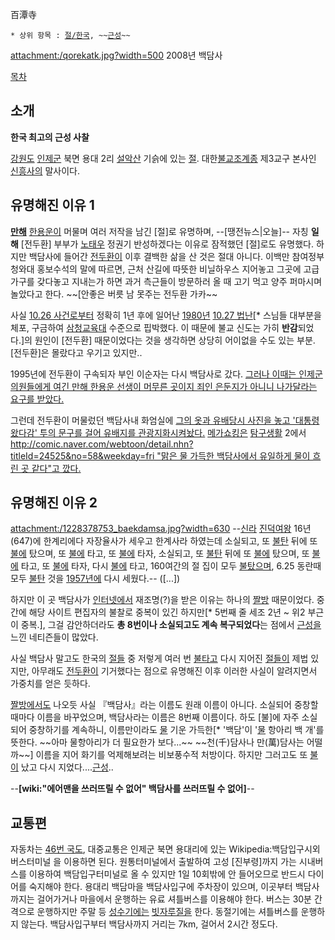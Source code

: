 百潭寺

 * 상위 항목 : [[절/한국]], ~~[[근성]]~~

attachment:/qorekatk.jpg?width=500
2008년 백담사

[[목차]]
== 소개 ==
'''한국 최고의 근성 사찰'''

[[강원도]] [[인제군]] 북면 용대 2리 [[설악산]] 기슭에 있는 [[절]]. 대한[[불교]]조계종 제3교구 본사인 [[신흥사]]의 말사이다. 

== 유명해진 이유 1 ==
'''[[만해]]''' [[한용운]]이 머물며 여러 저작을 남긴 [절]로 유명하며, --[땡전뉴스|오늘]-- 자칭 '''일해''' [전두환] 부부가 [[노태우]] 정권기 반성하겠다는 이유로 잠적했던 [절]로도 유명했다. 
하지만 백담사에 들어간 [[전두환]]이 이후 결백한 삶을 산 것은 절대 아니다. 이백만 참여정부 청와대 홍보수석의 말에 따르면, 근처 산길에 따뜻한 비닐하우스 지어놓고 그곳에 고급 가구를 갖다놓고 지내는가 하면 과거 측근들이 방문하러 올 때 고기 먹고 양주 퍼마시며 놀았다고 한다. ~~[안좋은 버릇 남 못주는 전두환 가카~~

사실 [[10.26 사건]]로부터 정확히 1년 후에 일어난 [[1980년]] [[10.27 법난]][* 스님들 대부분을 체포, 구금하여 [[삼청교육대]] 수준으로 핍박했다. 이 때문에 불교 신도는 가히 '''반감'''되었다.]의 원인이 [전두환] 때문이었다는 것을 생각하면 상당히 어이없을 수도 있는 부분. [전두환]은 몰랐다고 우기고 있지만..

1995년에 전두환이 구속되자 부인 이순자는 다시 백담사로 갔다. [http://newslibrary.naver.com/viewer/index.nhn?articleId=1995121000209131006&edtNo=45&printCount=1&publishDate=1995-12-10&officeId=00020&pageNo=31&printNo=23050&publishType=00010 그러나 이때는 인제군의원들에게 여긴 만해 한용운 선생이 머무른 곳이지 죄인 은둔지가 아니니 나가달라는 요구를 받았다.]

그런데 전두환이 머물렀던 백담사내 화엄실에 [http://www.hani.co.kr/arti/opinion/dica/594700.html 그의 옷과 유배당시 사진을 놓고 '대통령 왔다감' 투의 문구를 걸어 유배지를 관광지화시켜놨다.] [[메가쇼킹]]은 [[탐구생활]] 2에서 [[http://comic.naver.com/webtoon/detail.nhn?titleId=24525&no=58&weekday=fri  "맑은 물 가득한 백담사에서 유일하게 물이 흐린 곳 같다"고 깠다. ]]
== 유명해진 이유 2 ==
attachment:/1228378753_baekdamsa.jpg?width=630
--[[신라]] [[진덕여왕]] 16년(647)에 한계리에다 자장율사가 세우고 한계사라 하였는데 소실되고, 또 [[불]]탄 뒤에 또 [[불]]에 탔으며, 또 [[불]]에 타고, 또 [[불]]에 타자, 소실되고, 또 [[불]]탄 뒤에 또 [[불]]에 탔으며, 또 [[불]]에 타고, 또 [[불]]에 타자, 다시 [[불]]에 타고, 160여간의 절 집이 모두 [[불]]탔으며, 6.25 동란때 모두 [[불]]탄 것을 [[1957년]]에 다시 세웠다.-- ([...])

하지만 이 곳 백담사가 [[인터넷]]에서 재조명(?)을 받은 이유는 하나의 [[짤방]] 때문이었다. 중간에 해당 사이트 편집자의 불찰로 중복이 있긴 하지만[* 5번째 줄 세조 2년 ~ 위2 부근이 중복.], 그걸 감안하더라도 '''총 8번이나 소실되고도 계속 복구되었다'''는 점에서 [[근성]]을 느낀 네티즌들이 많았다.

사실 백담사 말고도 한국의 [[절]]들 중 저렇게 여러 번 [[불]]타고 다시 지어진 [[절]]들이 제법 있지만, 아무래도 [[전두환]]이 기거했다는 점으로 유명해진 이후 이러한 사실이 알려지면서 가중치를 얻은 듯하다.

[[짤방]]에서도 나오듯 사실 『백담사』라는 이름도 원래 이름이 아니다. 소실되어 중창할 때마다 이름을 바꾸었으며, 백담사라는 이름은 8번째 이름이다. 하도 [불]에 자주 소실되어 중창하기를 계속하니, 이름만이라도 [[물]] 기운 가득한[* '백담'이 '[[물]] 항아리 백 개'를 뜻한다. ~~아마 물항아리가 더 필요한가 보다...~~ ~~천(千)담사나 만(萬)담사는 어떨까~~] 이름을 지어 화기를 억제해보려는 비보풍수적 처방이다. 하지만 그러고도 또 [[불]]이 났고 다시 지었다....[[근성]]..

--'''[wiki:"에어맨을 쓰러뜨릴 수 없어" 백담사를 쓰러뜨릴 수 없어]'''--

== 교통편 ==
자동차는 [[46번 국도]], 대중교통은 인제군 북면 용대리에 있는 Wikipedia:백담입구시외버스터미널 을 이용하면 된다. 원통터미널에서 출발하여 고성 [진부령]까지 가는 시내버스를 이용하여 백담입구터미널로 올 수 있지만 1일 10회밖에 안 들어오므로 반드시 다이어를 숙지해야 한다. 용대리 백담마을 백담사입구에 주차장이 있으며, 이곳부터 백담사까지는 걸어가거나 마을에서 운행하는 유료 셔틀버스를 이용해야 한다. 버스는 30분 간격으로 운행하지만 주말 등 [[성수기]]에는 [[빗자루질]]을 한다. 동절기에는 셔틀버스를 운행하지 않는다. 백담사입구부터 백담사까지 거리는 7km, 걸어서 2시간 정도다.
